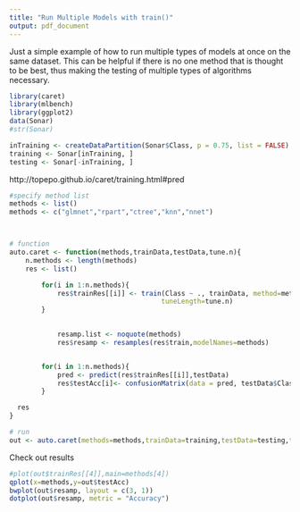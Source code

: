 ```yaml
---
title: "Run Multiple Models with train()"
output: pdf_document
---
```

Just a simple example of how to run multiple types of models at once on the same dataset. This can be helpful if there is no one method that is thought to be best, thus making the testing of multiple types of algorithms necessary.


```r
library(caret)
library(mlbench)
library(ggplot2)
data(Sonar)
#str(Sonar)

inTraining <- createDataPartition(Sonar$Class, p = 0.75, list = FALSE)
training <- Sonar[inTraining, ]
testing <- Sonar[-inTraining, ]

```

http://topepo.github.io/caret/training.html#pred

```r
#specify method list
methods <- list()
methods <- c("glmnet","rpart","ctree","knn","nnet")



# function
auto.caret <- function(methods,trainData,testData,tune.n){
    n.methods <- length(methods)
    res <- list()

        for(i in 1:n.methods){
            res$trainRes[[i]] <- train(Class ~ ., trainData, method=methods[i],
                                      tuneLength=tune.n)
        }

    
            resamp.list <- noquote(methods)
            res$resamp <- resamples(res$train,modelNames=methods)


        for(i in 1:n.methods){
            pred <- predict(res$trainRes[[i]],testData)
            res$testAcc[i]<- confusionMatrix(data = pred, testData$Class)$overall[1]
        }

  res
}

# run
out <- auto.caret(methods=methods,trainData=training,testData=testing,tune.n=5)
```

Check out results
```r

#plot(out$trainRes[[4]],main=methods[4])
qplot(x=methods,y=out$testAcc)
bwplot(out$resamp, layout = c(3, 1))
dotplot(out$resamp, metric = "Accuracy")



```

